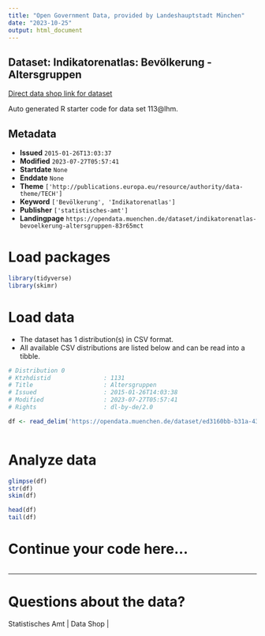 ```yaml
---
title: "Open Government Data, provided by Landeshauptstadt München"
date: "2023-10-25"
output: html_document
---
```


## Dataset: Indikatorenatlas: Bevölkerung - Altersgruppen

[Direct data shop link for dataset](https://opendata.muenchen.de/dataset/indikatorenatlas-bevoelkerung-altersgruppen-83r65mct)

Auto generated R starter code for data set 113@lhm.

## Metadata

- **Issued** `2015-01-26T13:03:37`
- **Modified** `2023-07-27T05:57:41`
- **Startdate** `None`
- **Enddate** `None`
- **Theme** `['http://publications.europa.eu/resource/authority/data-theme/TECH']`
- **Keyword** `['Bevölkerung', 'Indikatorenatlas']`
- **Publisher** `['statistisches-amt']`
- **Landingpage** `https://opendata.muenchen.de/dataset/indikatorenatlas-bevoelkerung-altersgruppen-83r65mct`


# Load packages

```r

library(tidyverse)
library(skimr)

```

# Load data

-   The dataset has 1 distribution(s) in CSV format.
-   All available CSV distributions are listed below and can be read into a tibble.

```r

# Distribution 0
# Ktzhdistid               : 1131
# Title                    : Altersgruppen
# Issued                   : 2015-01-26T14:03:38
# Modified                 : 2023-07-27T05:57:41
# Rights                   : dl-by-de/2.0

df <- read_delim('https://opendata.muenchen.de/dataset/ed3160bb-b31a-43b5-addb-a0e4e5fc37a6/resource/75f1b446-0545-4219-b984-5877d607ac69/download/indikat_bevoelkerung_altersgruppen_240723.csv')



```

# Analyze data

```r

glimpse(df)
str(df)
skim(df)

head(df)
tail(df)

```

# Continue your code here...

```r

```

------------------------------------------------------------------------

# Questions about the data?

Statistisches Amt | Data Shop | 
